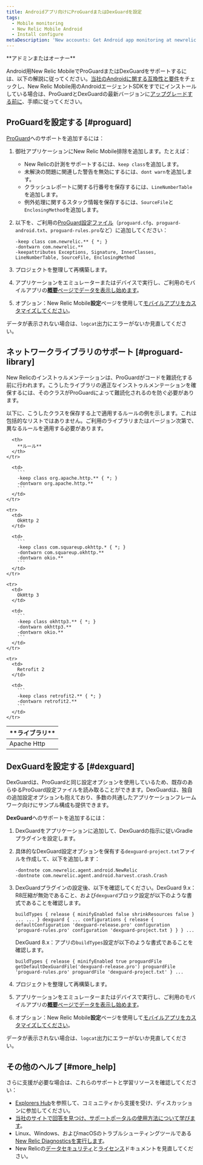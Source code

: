 ```yaml
---
title: Androidアプリ向けにProGuardまたはDexGuardを設定
tags:
  - Mobile monitoring
  - New Relic Mobile Android
  - Install configure
metaDescription: 'New accounts: Get Android app monitoring at newrelic.com/signup. Existing accounts: Add New Relic Mobile to your Android apps from the user interface.'
---
```


<Callout variant="tip">
  **アドミンまたはオーナー**
</Callout>

Android用New Relic MobileでProGuardまたはDexGuardをサポートするには、以下の解説に従ってください。[当社のAndroidに関する互換性と要件](/docs/mobile-monitoring/new-relic-mobile-android/get-started/new-relic-android-compatibility-requirements)をチェックし、New Relic Mobile用のAndroidエージェントSDKをすでにインストールしている場合は、ProGuardとDexGuardの最新バージョンに[アップグレードする前に](/docs/mobile-apps/android-1-upgrade)、手順に従ってください。

## ProGuardを設定する [#proguard]

[ProGuard](http://proguard.sourceforge.net/manual/usage.html)へのサポートを追加するには：

1. 御社アプリケーションにNew Relic Mobile排除を追加します。たとえば：

   * New Relicの計測をサポートするには、`keep class`を追加します。
   * 未解決の問題に関連した警告を無効にするには、`dont warn`を追加します。
   * クラッシュレポートに関する行番号を保存するには、`LineNumberTable`を追加します。
   * 例外処理に関するスタック情報を保存するには、`SourceFile`と`EnclosingMethod`を追加します。
2. 以下を、ご利用の[ProGuard設定ファイル](#proguard-library)（`proguard.cfg`、`proguard-android.txt`、`proguard-rules.pro`など）に追加してください：

   ```
   -keep class com.newrelic.** { *; }
   -dontwarn com.newrelic.**
   -keepattributes Exceptions, Signature, InnerClasses, LineNumberTable, SourceFile, EnclosingMethod
   ```
3. プロジェクトを整理して再構築します。
4. アプリケーションをエミュレーターまたはデバイスで実行し、ご利用のモバイルアプリの[**概要**ページでデータを表示し始めます](/docs/mobile-apps/mobile-apps-dashboard)。
5. オプション：New Relic Mobile**設定**ページを使用して[モバイルアプリをカスタマイズしてください](/docs/mobile-apps/customizing-your-mobile-app-settings)。

データが表示されない場合は、`logcat`出力にエラーがないか見直してください。

## ネットワークライブラリのサポート [#proguard-library]

New Relicのインストゥルメンテーションは、ProGuardがコードを難読化する前に行われます。こうしたライブラリの適正なインストゥルメンテーションを確保するには、そのクラスがProGuardによって難読化されるのを防ぐ必要があります。

以下に、こうしたクラスを保存する上で適用するルールの例を示します。これは包括的なリストではありません。ご利用のライブラリまたはバージョン次第で、異なるルールを適用する必要があります。

<table>
  <thead>
    <tr>
      <th style={{ width: "200px" }}>
        **ライブラリ**
      </th>

      <th>
        **ルール**
      </th>
    </tr>
  </thead>

  <tbody>
    <tr>
      <td>
        Apache Http
      </td>

      <td>
        ```
        -keep class org.apache.http.** { *; }
        -dontwarn org.apache.http.**
        ```
      </td>
    </tr>

    <tr>
      <td>
        OkHttp 2
      </td>

      <td>
        ```
        -keep class com.squareup.okhttp.* { *; }
        -dontwarn com.squareup.okhttp.**
        -dontwarn okio.**
        ```
      </td>
    </tr>

    <tr>
      <td>
        OkHttp 3
      </td>

      <td>
        ```
        -keep class okhttp3.** { *; }
        -dontwarn okhttp3.**
        -dontwarn okio.**
        ```
      </td>
    </tr>

    <tr>
      <td>
        Retrofit 2
      </td>

      <td>
        ```
        -keep class retrofit2.** { *; }
        -dontwarn retrofit2.**
        ```
      </td>
    </tr>
  </tbody>
</table>

## DexGuardを設定する [#dexguard]

DexGuardは、ProGuardと同じ設定オプションを使用しているため、既存のあらゆるProGuard設定ファイルを読み取ることができます。DexGuardは、独自の追加設定オプションも抱えており、多数の共通したアプリケーションフレームワーク向けにサンプル構成も提供できます。

**DexGuard**へのサポートを追加するには：

1. DexGuardをアプリケーションに追加して、DexGuardの指示に従いGradleプラグインを設定します。
2. 具体的なDexGuard設定オプションを保有する`dexguard-project.txt`ファイルを作成して、以下を追加します：

   ```
   -dontnote com.newrelic.agent.android.NewRelic
   -dontnote com.newrelic.agent.android.harvest.crash.Crash
   ```
3. DexGuardプラグインの設定後、以下を確認してください。DexGuard 9.x：R8圧縮が無効であること、および`dexguard`ブロック設定が以下のような書式であることを確認します。

   ```
   buildTypes { release { minifyEnabled false shrinkResources false } ... ... } dexguard { ... configurations { release { defaultConfiguration 'dexguard-release.pro' configuration 'proguard-rules.pro' configuration 'dexguard-project.txt } } } ...
   ```

   DexGuard 8.x：アプリの`buildTypes`設定が以下のような書式であることを確認します。

   ```
   buildTypes { release { minifyEnabled true proguardFile getDefaultDexGuardFile('dexguard-release.pro') proguardFile 'proguard-rules.pro' proguardFile 'dexguard-project.txt' } ...
   ```
4. プロジェクトを整理して再構築します。
5. アプリケーションをエミュレーターまたはデバイスで実行し、ご利用のモバイルアプリの[**概要**ページでデータを表示し始めます](/docs/mobile-apps/mobile-apps-dashboard)。
6. オプション：New Relic Mobile**設定**ページを使用して[モバイルアプリをカスタマイズしてください](/docs/mobile-apps/customizing-your-mobile-app-settings)。

データが表示されない場合は、`logcat`出力にエラーがないか見直してください。

## その他のヘルプ [#more_help]

さらに支援が必要な場合は、これらのサポートと学習リソースを確認してください：

* [Explorers Hub](https://discuss.newrelic.com/)を参照して、コミュニティから支援を受け、ディスカッションに参加してください。
* [当社のサイトで回答を見つけ、サポートポータルの使用方法について学びます](/docs/using-new-relic/welcome-new-relic/get-started/find-help-use-support-portal)。
* Linux、Windows、およびmacOSのトラブルシューティングツールである[New Relic Diagnosticsを実行します](/docs/using-new-relic/cross-product-functions/troubleshooting/new-relic-diagnostics)。
* New Relicの[データセキュリティ](/docs/security)と[ライセンス](/docs/licenses)ドキュメントを見直してください。
